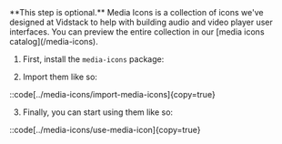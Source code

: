 

<Skip client:load>
**This step is optional.** Media Icons is a collection of icons we've designed at Vidstack to
help with building audio and video player user interfaces. You can preview the entire
collection in our [media icons catalog](/media-icons).

1. First, install the `media-icons` package:

<NPMInstallSnippet packages="media-icons@next" client:visible />

2. Import them like so:

::code[../media-icons/import-media-icons]{copy=true}

3. Finally, you can start using them like so:

::code[../media-icons/use-media-icon]{copy=true}

</Skip>
